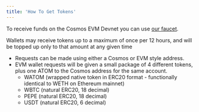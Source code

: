 ```yaml
---
title: 'How To Get Tokens'
---
```


To receive funds on the Cosmos EVM Devnet you can use [our faucet](https://faucet.cosmos.network).

Wallets may receive tokens up to a maximum of once per 12 hours, and will be topped up only to that amount at any given time

- Requests can be made using either a Cosmos or EVM style address.
- EVM wallet requests will be given a small package of 4 different tokens, plus one ATOM to the Cosmos address for the same account.
  - WATOM (wrapped native token in ERC20 format - functionally identical to WETH on Ethereum mainnet)
  - WBTC (natural ERC20, 18 decimal)
  - PEPE (natural ERC20, 18 decimal)
  - USDT (natural ERC20, 6 decimal)